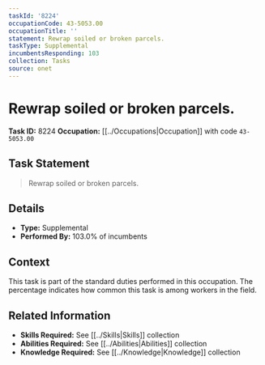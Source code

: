 ```yaml
---
taskId: '8224'
occupationCode: 43-5053.00
occupationTitle: ''
statement: Rewrap soiled or broken parcels.
taskType: Supplemental
incumbentsResponding: 103
collection: Tasks
source: onet
---
```

# Rewrap soiled or broken parcels.

**Task ID:** 8224
**Occupation:** [[../Occupations|Occupation]] with code `43-5053.00`

## Task Statement

> Rewrap soiled or broken parcels.

## Details

- **Type:** Supplemental
- **Performed By:** 103.0% of incumbents

## Context

This task is part of the standard duties performed in this occupation. The percentage indicates how common this task is among workers in the field.

## Related Information

- **Skills Required:** See [[../Skills|Skills]] collection
- **Abilities Required:** See [[../Abilities|Abilities]] collection
- **Knowledge Required:** See [[../Knowledge|Knowledge]] collection
